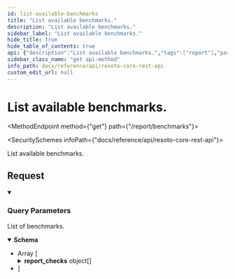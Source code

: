 ```yaml
---
id: list-available-benchmarks
title: "List available benchmarks."
description: "List available benchmarks."
sidebar_label: "List available benchmarks."
hide_title: true
hide_table_of_contents: true
api: {"description":"List available benchmarks.","tags":["report"],"parameters":[{"name":"benchmark","in":"query","description":"Comma separated list of benchmarks. All if not defined.","schema":{"type":"string"},"example":"aws_cis_1_5,aws_cis_1_6","explode":false},{"name":"with_checks","in":"query","description":"Include check definition into the benchmark","schema":{"type":"boolean","default":false}},{"name":"short","in":"query","description":"Reduce the information to top level properties.","schema":{"type":"boolean","default":false}}],"responses":{"200":{"description":"List of benchmarks.","content":{"application/json":{"schema":{"type":"array","items":{"type":"object","allOf":[{"type":"object","properties":{"title":{"type":"string","description":"The title of this check collection"},"description":{"type":"string","description":"The description of this check collection"},"documentation":{"type":"string","description":"The documentation of this check collection"},"checks":{"type":"array","items":{"type":"string"},"description":"Ids of checks in this collection"},"children":{"type":"array","items":"circular(CheckCollection)","description":"Ids of child collections"}},"title":"CheckCollection"}],"properties":{"id":{"type":"string","description":"The id of this benchmark"},"framework":{"type":"string","description":"The framework of this benchmark"},"version":{"type":"string","description":"The version of this benchmark"},"clouds":{"type":"array","items":{"type":"string"},"description":"The clouds relevant for this benchmark"},"report_checks":{"type":"array","items":{"oneOf":[{"type":"string"},{"type":"object","properties":{"id":{"type":"string","description":"The id of this check"},"provider":{"type":"string","description":"The provider of this check"},"service":{"type":"string","description":"The service of this check"},"title":{"type":"string","description":"The title of this check"},"categories":{"type":"array","items":{"type":"string"},"description":"The categories of this check"},"severity":{"type":"string","description":"The severity of this check","enum":["critical","high","medium","low","info"]},"detect":{"additionalProperties":{"type":"string"},"description":"The detect expression of this check"},"remediation":{"type":"object","properties":{"text":{"type":"string","description":"The text of the remediation"},"url":{"type":"string","description":"The url of the remediation"},"action":{"additionalProperties":{"type":"string"},"description":"Action to remediate the inspected issue"}},"title":"Remediation"},"url":{"type":"string","description":"The url of this check"},"related":{"type":"array","items":{"type":"string"},"description":"The related checks of this check"}},"title":"InspectCheck"}]},"description":"Related checks of this benchmarks"}},"title":"Benchmark"}}}}}},"method":"get","path":"/report/benchmarks","servers":[{"url":"https://{host}:{port}","variables":{"host":{"default":"localhost"},"port":{"default":"8900"}}}],"info":{"title":"Resoto Core REST API","version":"V1"},"postman":{"name":"List available benchmarks.","description":{"content":"List available benchmarks.","type":"text/plain"},"url":{"path":["report","benchmarks"],"host":["{{baseUrl}}"],"query":[{"disabled":false,"description":{"content":"Comma separated list of benchmarks. All if not defined.","type":"text/plain"},"key":"benchmark","value":""},{"disabled":false,"description":{"content":"Include check definition into the benchmark","type":"text/plain"},"key":"with_checks","value":""},{"disabled":false,"description":{"content":"Reduce the information to top level properties.","type":"text/plain"},"key":"short","value":""}],"variable":[]},"header":[{"key":"Accept","value":"application/json"}],"method":"GET"}}
sidebar_class_name: "get api-method"
info_path: docs/reference/api/resoto-core-rest-api
custom_edit_url: null
---
```



<h1 className={"openapi__heading"}>List available benchmarks.</h1>

<MethodEndpoint method={"get"} path={"/report/benchmarks"}></MethodEndpoint>

<SecuritySchemes infoPath={"docs/reference/api/resoto-core-rest-api"}></SecuritySchemes>

List available benchmarks.

## Request

<details style={{"marginBottom":"1rem"}} className={"openapi-markdown__details"} data-collapsed={false} open={true}><summary style={{}}><h3 className={"openapi-markdown__details-summary-header-params"}>Query Parameters</h3></summary><div><ul><ParamsItem className={"paramsItem"} param={{"name":"benchmark","in":"query","description":"Comma separated list of benchmarks. All if not defined.","schema":{"type":"string"},"example":"aws_cis_1_5,aws_cis_1_6","explode":false}}></ParamsItem><ParamsItem className={"paramsItem"} param={{"name":"with_checks","in":"query","description":"Include check definition into the benchmark","schema":{"type":"boolean","default":false}}}></ParamsItem><ParamsItem className={"paramsItem"} param={{"name":"short","in":"query","description":"Reduce the information to top level properties.","schema":{"type":"boolean","default":false}}}></ParamsItem></ul></div></details><div><div><ApiTabs><TabItem label={"200"} value={"200"}><div>

List of benchmarks.

</div><div><MimeTabs className={"openapi-tabs__mime"} schemaType={"response"}><TabItem label={"application/json"} value={"application/json"}><SchemaTabs className={"openapi-tabs__schema"}><TabItem label={"Schema"} value={"Schema"}><details style={{}} className={"openapi-markdown__details response"} data-collapsed={false} open={true}><summary style={{}} className={"openapi-markdown__details-summary-response"}><strong>Schema</strong></summary><div style={{"textAlign":"left","marginLeft":"1rem"}}></div><ul style={{"marginLeft":"1rem"}}><li><div style={{"fontSize":"var(--ifm-code-font-size)","opacity":"0.6","marginLeft":"-.5rem","paddingBottom":".5rem"}}>Array [</div></li><SchemaItem collapsible={false} name={"id"} required={false} schemaName={"string"} qualifierMessage={undefined} schema={{"type":"string","description":"The id of this benchmark"}}></SchemaItem><SchemaItem collapsible={false} name={"framework"} required={false} schemaName={"string"} qualifierMessage={undefined} schema={{"type":"string","description":"The framework of this benchmark"}}></SchemaItem><SchemaItem collapsible={false} name={"version"} required={false} schemaName={"string"} qualifierMessage={undefined} schema={{"type":"string","description":"The version of this benchmark"}}></SchemaItem><SchemaItem collapsible={false} name={"clouds"} required={false} schemaName={"string[]"} qualifierMessage={undefined} schema={{"type":"array","items":{"type":"string"},"description":"The clouds relevant for this benchmark"}}></SchemaItem><SchemaItem collapsible={true} className={"schemaItem"}><details style={{}} className={"openapi-markdown__details"}><summary style={{}}><span className={"openapi-schema__container"}><strong className={"openapi-schema__property"}>report_checks</strong><span className={"openapi-schema__name"}> object[]</span></span></summary><div style={{"marginLeft":"1rem"}}><div style={{"marginTop":".5rem","marginBottom":".5rem"}}>

Related checks of this benchmarks

</div><li><div style={{"fontSize":"var(--ifm-code-font-size)","opacity":"0.6","marginLeft":"-.5rem","paddingBottom":".5rem"}}>Array [</div></li><div><span className={"badge badge--info"}>oneOf</span><SchemaTabs><TabItem label={"MOD1"} value={"0-item-properties"}><SchemaItem collapsible={false} name={"string"} required={false} schemaName={undefined} qualifierMessage={undefined} schema={{"type":"string"}}></SchemaItem></TabItem><TabItem label={"InspectCheck"} value={"1-item-properties"}><SchemaItem collapsible={false} name={"id"} required={false} schemaName={"string"} qualifierMessage={undefined} schema={{"type":"string","description":"The id of this check"}}></SchemaItem><SchemaItem collapsible={false} name={"provider"} required={false} schemaName={"string"} qualifierMessage={undefined} schema={{"type":"string","description":"The provider of this check"}}></SchemaItem><SchemaItem collapsible={false} name={"service"} required={false} schemaName={"string"} qualifierMessage={undefined} schema={{"type":"string","description":"The service of this check"}}></SchemaItem><SchemaItem collapsible={false} name={"title"} required={false} schemaName={"string"} qualifierMessage={undefined} schema={{"type":"string","description":"The title of this check"}}></SchemaItem><SchemaItem collapsible={false} name={"categories"} required={false} schemaName={"string[]"} qualifierMessage={undefined} schema={{"type":"array","items":{"type":"string"},"description":"The categories of this check"}}></SchemaItem><SchemaItem collapsible={false} name={"severity"} required={false} schemaName={"string"} qualifierMessage={"**Possible values:** [`critical`, `high`, `medium`, `low`, `info`]"} schema={{"type":"string","description":"The severity of this check","enum":["critical","high","medium","low","info"]}}></SchemaItem><SchemaItem collapsible={true} className={"schemaItem"}><details style={{}} className={"openapi-markdown__details"}><summary style={{}}><span className={"openapi-schema__container"}><strong className={"openapi-schema__property"}>detect</strong><span className={"openapi-schema__name"}> </span></span></summary><div style={{"marginLeft":"1rem"}}><div style={{"marginTop":".5rem","marginBottom":".5rem"}}>

The detect expression of this check

</div><SchemaItem name={"property name*"} required={false} schemaName={"string"} qualifierMessage={undefined} schema={{"type":"string"}} collapsible={false} discriminator={false}></SchemaItem></div></details></SchemaItem><SchemaItem collapsible={true} className={"schemaItem"}><details style={{}} className={"openapi-markdown__details"}><summary style={{}}><span className={"openapi-schema__container"}><strong className={"openapi-schema__property"}>remediation</strong><span className={"openapi-schema__name"}> object</span></span></summary><div style={{"marginLeft":"1rem"}}><SchemaItem collapsible={false} name={"text"} required={false} schemaName={"string"} qualifierMessage={undefined} schema={{"type":"string","description":"The text of the remediation"}}></SchemaItem><SchemaItem collapsible={false} name={"url"} required={false} schemaName={"string"} qualifierMessage={undefined} schema={{"type":"string","description":"The url of the remediation"}}></SchemaItem><SchemaItem collapsible={true} className={"schemaItem"}><details style={{}} className={"openapi-markdown__details"}><summary style={{}}><span className={"openapi-schema__container"}><strong className={"openapi-schema__property"}>action</strong><span className={"openapi-schema__name"}> </span></span></summary><div style={{"marginLeft":"1rem"}}><div style={{"marginTop":".5rem","marginBottom":".5rem"}}>

Action to remediate the inspected issue

</div><SchemaItem name={"property name*"} required={false} schemaName={"string"} qualifierMessage={undefined} schema={{"type":"string"}} collapsible={false} discriminator={false}></SchemaItem></div></details></SchemaItem></div></details></SchemaItem><SchemaItem collapsible={false} name={"url"} required={false} schemaName={"string"} qualifierMessage={undefined} schema={{"type":"string","description":"The url of this check"}}></SchemaItem><SchemaItem collapsible={false} name={"related"} required={false} schemaName={"string[]"} qualifierMessage={undefined} schema={{"type":"array","items":{"type":"string"},"description":"The related checks of this check"}}></SchemaItem></TabItem></SchemaTabs></div><li><div style={{"fontSize":"var(--ifm-code-font-size)","opacity":"0.6","marginLeft":"-.5rem"}}>]</div></li></div></details></SchemaItem><li><div style={{"fontSize":"var(--ifm-code-font-size)","opacity":"0.6","marginLeft":"-.5rem"}}>]</div></li></ul></details></TabItem><TabItem label={"Example (from schema)"} value={"Example (from schema)"}><ResponseSamples responseExample={"[\n  {\n    \"id\": \"string\",\n    \"framework\": \"string\",\n    \"version\": \"string\",\n    \"clouds\": [\n      \"string\"\n    ],\n    \"report_checks\": [\n      \"string\",\n      {}\n    ],\n    \"title\": \"string\",\n    \"description\": \"string\",\n    \"documentation\": \"string\",\n    \"checks\": [\n      \"string\"\n    ],\n    \"children\": [\n      null\n    ]\n  }\n]"} language={"json"}></ResponseSamples></TabItem></SchemaTabs></TabItem></MimeTabs></div></TabItem></ApiTabs></div></div>
